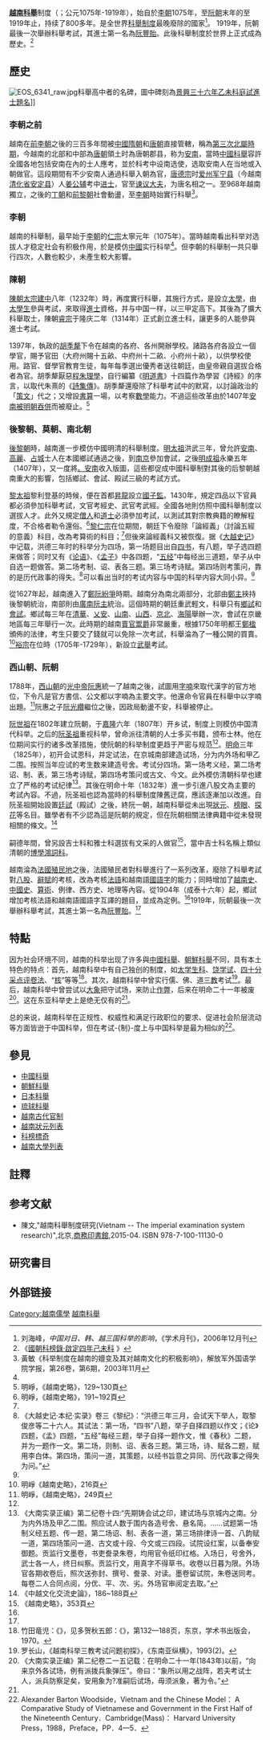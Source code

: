 {{Infobox East Asian
|title      = 科榜
|img        = 19世紀末參與科舉考試的越南儒生.jpg
|imgwidth   = 300
|caption    = 阮朝末年1897年參與科舉考試的[[儒生|儒生]]

|vietnamese = Khoa bảng、Khoa cử
|chunom     = 
|hantu      = 科榜、科舉
|hannom     = 
}}
{{儒学}}

'''[[越南|越南]][[科舉|科舉]]'''制度（{{lang-vi|Khoa bảng Việt Nam}}；公元1075年-1919年），始自於[[李朝_(越南)|李朝]]1075年，至[[阮朝|阮朝]]末年的至1919年止，持续了800多年。是全世界[[科舉制度|科舉制度]]最晚廢除的國家<ref name="lhf">刘海峰，''中国对日、韩、越三国科举的影响''，《学术月刊》，2006年12月刊</ref>。
1919年，阮朝最後一次舉辦科舉考試，其進士第一名為[[阮豐貽|阮豐貽]]。此後科舉制度於世界上正式成為歷史。<ref name="#1">《[http://lib.nomfoundation.org/collection/1/volume/543/page/21 國朝科榜錄·啟定四年己未科] {{Wayback|url=http://lib.nomfoundation.org/collection/1/volume/543/page/21 |date=20200401040532 }}》</ref>

==歷史==
[[File:EOS_6341_raw.jpg|thumb]]科舉高中者的名碑，圖中碑刻為[[Template:景興三十六年乙未科庭試進士榜|景興三十六年乙未科庭試進士題名]]]]
===李朝之前===
越南在[[前李朝|前李朝]]之後的三百多年間被[[中國|中國]][[隋朝|隋朝]]和[[唐朝|唐朝]]直接管轄，稱為[[第三次北屬時期|第三次北屬時期]]，今越南的北部和中部為[[唐朝|唐朝]]領土时為唐朝郡县，称为[[安南|安南]]，當時[[中國科舉|中國科舉]]容許全國各地包括安南在內的士人應考，並於科考中设南选使，选取安南人在当地或入朝做官。這段期間有不少安南人通過科舉入朝為官，[[唐德宗|唐德宗]]时[[爱州|爱州]][[军宁县|军宁县]]（今越南[[清化省|清化省]][[安定县_(越南)|安定县]]）人[[姜公辅|姜公辅]]考中[[进士|进士]]，官至[[谏议大夫|谏议大夫]]，为唐名相之一。至968年越南獨立，之後的[[丁朝|丁朝]]和[[前黎朝|前黎朝]]社會動盪，至[[李朝_(越南)|李朝]]時始實行科舉<ref name="黃敏">黃敏《科举制度在越南的嬗变及其对越南文化的积极影响》，解放军外国语学院学报，第26卷，第6期，2003年11月</ref>。

===李朝===
越南的科舉制，最早始于[[李朝_(越南)|李朝]]的[[李仁宗|仁宗]]太寧元年（1075年）。當時越南看出科举对选拔人才稳定社会有积极作用，於是模仿[[中國|中國]]实行科举<ref name="lhf"/>。但李朝的科舉制一共只舉行四次，人數也較少，未產生較大影響。
===陳朝===
[[陳朝_(越南)|陳朝]][[陈太宗|太宗]][[建中|建中]]八年（1232年）時，再度實行科舉，其施行方式，是設立[[太學|太學]]，由[[太學生|太學生]]參與考試，來取得[[進士|進士]]資格，并与中国一样，以三甲定高下。其後為了擴大科舉取士，陳朝[[陳曔|睿宗]]于隆庆二年（1314年）正式創立進士科，讓更多的人能參與進士考試。

1397年，執政的[[胡季犛|胡季犛]]下令在越南的各府、各州開辦學校。諸路各府各設立一個學官，賜予官田（大府州賜十五畝、中府州十二畝、小府州十畝），以供學校使用。路官、督學官教育生徒，每年每季選出優秀者送往朝廷，由皇帝親自選拔合格者為官。胡季犛厭惡[[程朱理學|程朱理學]]，自行編纂《[[明道書|明道書]]》十四篇作為學習《詩經》的序言，以取代朱熹的《[[詩集傳|詩集傳]]》。胡季犛還廢除了科舉考試中的默寫，以討論政治的「[[策文|策文]]」代之；又增設[[書算|書算]]一場，以考察[[數學|數學]]能力。不過這些改革由於1407年[[明與大虞戰爭|安南被明朝吞併]]而被廢止。<ref>明崢，《越南史略》，129~130頁</ref>
===後黎朝、莫朝、南北朝===
[[後黎朝|後黎朝]]時，越南進一步模仿中國明清的科舉制度。[[朱元璋|明太祖]]洪武三年，曾允許[[安南|安南]]、[[高麗|高麗]]、[[占城|占城]]士人在本國鄉試通過之後，到[[南京市|南京]]參加會試，之後[[明成祖|明成祖]]永樂五年（1407年），又一度將[[。安南|。安南]]收入版圖，這些都促成中國科舉制對其後的后黎朝越南重大的影響，包括鄉試、會試、殿試三級的考試方式。

[[黎太祖|黎太祖]]黎利登基的時候，便在首都[[昇龍|昇龍]]設立[[國子監|國子監]]。1430年，規定四品以下官員都必須參加科舉考試，文官考經史、武官考武經。全國各地則仿照中國科舉制度以選拔人才。此外又規定[[僧人|僧人]]和[[道士|道士]]必須參加考試，以測試其對宗教典籍的瞭解程度，不合格者勒令還俗。<ref name="mingzheng191">明崢，《越南史略》，191~192頁</ref>[[黎仁宗|黎仁宗]]在位期間，朝廷下令廢除「論經義」（討論五經的意義）科目，改為考算術的科目；<ref name="mingzheng191"/>但後來論經義科又被恢復。据《[[大越史记|大越史记]]》中记载，洪德三年时的科举分为四场，第一场题目出自[[四书|四书]]，有八题，举子选四题来做答；同时又有《[[论语|论语]]》、《[[孟子|孟子]]》中各四题，“[[五经|五经]]”中每经出三道题，举子从中自选一题做答。第二场考制、诏、表各三题。第三场考诗赋。第四场则考策问，靠的是历代政事的得失。<ref>《大越史记·本纪·实录》卷三《黎纪》：“洪德三年三月，会试天下举人，取黎俊彦等二十六人。其试法：第一场，“四书”八题，举子自择四题以作文；《论》四题，《孟》四题，“五经”每经三题，举子自择一题作文，惟《春秋》二题，并为一题作一文。第二场，则制、诏、表各三题。第三场，诗、赋各二题，赋用李白体。第四场，策问一道，其策题，以经书旨意之异同、历代政事之得失为问。”</ref>可以看出当时的考试内容与中国的科举内容大同小异。<ref name="lhf"/>

從1627年起，越南進入了[[鄭阮紛爭|鄭阮紛爭]]時期。越南分為南北兩部分，北部由[[鄭主|鄭主]]挾持後黎朝統治，南部則由[[阮主|廣南阮主]]統治。這個時期的朝廷重武輕文，科舉只有[[鄉試|鄉試]]和[[會試|會試]]。鄉試每三年在[[清華處|清華]]、[[乂安處|乂安]]、[[山南處|山南]]、[[山西處|山西]]、[[京北處|京北]]、[[海陽處|海陽]]舉辦一次，會試在京畿地區每三年舉行一次。此時期的越南[[賣官鬻爵|賣官鬻爵]]非常嚴重，根據1750年明都王[[鄭楹|鄭楹]]頒佈的法律，考生只要交了錢就可以免除一次考試，科舉淪為了一種公開的買賣。<ref>明崢《越南史略》，216頁</ref>[[黎裕宗|裕宗]]在位時（1705年-1729年），新設立[[武舉|武舉]]考試。

===西山朝、阮朝===
1788年，[[西山朝|西山朝]]的[[阮惠|光中帝阮惠]]統一了越南之後，試圖用[[字喃|字喃]]來取代漢字的官方地位，下令凡是官方書信、公文都以字喃為主要文字。他還命令官員在科舉中以字喃出題。<ref>明崢，《越南史略》，249頁</ref>阮惠之子[[阮光纘|阮光纘]]繼位之後，因政局動盪不安，科舉被停止。

[[阮福映|阮世祖]]在1802年建立阮朝，于[[嘉隆|嘉隆]]六年（1807年）开乡试，制度上则模仿中国清代科举。之后的[[明命帝|阮圣祖]]重视科举，曾命派往清朝的人士多买书籍，颁布士林。他在位期间实行的诸多改革措施，使阮朝的科举制度更趋于严密与规范<ref name="lhf"/>。[[明命|明命]]三年（1825年），初开会试恩科，并定试法，在京城南部建造试场，分为内外场和甲乙二围。按照当年应试的考生数来建造号舍。考试分四场。第一场考义经，第二场考诏、制、表，第三场考诗赋，第四场考策问或古文、今文。此外模仿清朝科举也建立了严格的考试纪律<ref>《大南实录正编》第二纪卷十四:“先期铸会试之印，建试场与京城内之南。分为内外场及甲乙二围。照应试人数于围内各造号舍、悬名简。……试题第一场制义经五题、传一题，第二场诏、制、表各一道，第三场排律诗一首、八韵赋一道，第四场策问一道、古文或十段、今文或三四段。试院设红案，以备奉安御题。贡监行文墨卷，书吏誊录朱卷，均用官令纸印红格。入场日，号舍外，武士各一人，终日纠察。贡监行文，用真字不得草书。收卷以日暮为限。外场官各期收卷后，照次送弥封、撰号、誊录、对读。墨卷留试院，朱卷送同考。每卷二人合同点阅，分优、平、次、劣。外场官审阅定去取。”</ref>。其後在明命十年（1832年）進一步引進八股文為主要的考試內容。不過，阮圣祖也認為當時的科舉制度陳舊迂腐，應該逐漸加以改進。自阮圣祖開始設置[[廷試|廷試]]（殿試）之後，終阮一朝，越南科舉從未出現[[狀元|狀元]]、[[榜眼|榜眼]]、[[探花|探花]]等名目。雖學者有不少認為這是阮朝的規定，但在阮朝相關法律典籍中從未發現相關的條文。<ref name="zhongyue">《中越文化交流史論》，186~188頁</ref>

嗣德年間，曾另設吉士科和雅士科選拔有文采的人做官<ref name="viet352">《越南史略》，353頁</ref>，當中吉士科名稱上類似清朝的[[博學宏辭科|博學鴻詞科]]。

{{wikisource|聖諭罷科舉法}}
越南淪為[[法國|法國]][[殖民地|殖民地]]之後，法國殖民者對科舉進行了一系列改革，廢除了科舉考試對[[八股|八股]]、[[辭賦|辭賦]]的考核，改為考核[[法語|法語]]和越南語[[國語字|國語字]]的能力；同時增加了[[越南史|越南史]]、[[中國史|中國史]]、[[算術|算術]]、例律、西方史、地理等內容。從1904年（成泰十六年）起，鄉試增加考核法語和越南語國語字互譯的題目，並成為定例。<ref name="zhongyue"/>1919年，阮朝最後一次舉辦科舉考試，其進士第一名為[[阮豐貽|阮豐貽]]。<ref name="#1"/>

==特點==
因为社会环境不同，越南的科举出现了许多與[[中國科舉|中國科舉]]、[[朝鮮科舉|朝鮮科舉]]不同，具有本土特色的特点：首先，越南科举中有自己独创的制度，如[[太学生科|太学生科]]、[[饶学试|饶学试]]、[[四十分采点评卷法|四十分采点评卷法]]、“[[核_(越南科榜)|核]]”等等<ref>竹田竜児：《{{lang|ja|べトナムの科挙制度と学校}}》，见多贺秋五郎：《{{lang|ja|近世東ァヅァ教育史研究}}》，第132—188页，东京，学术书出版会，1970。</ref>。其次，越南科举中曾实行儒、佛、道[[三教|三教]]考试<ref>罗长山，《越南科举三教考试问题初探》，《东南亚纵横》，1993(2)。</ref>。最后，越南科举中曾尝试以[[大象|大象]]把守试场，来防止[[作弊|作弊]]，后来在明命二十一年被废<ref>《大南实录正编》第二纪卷二一五记载：在明命二十一年(1843年)以前，“向来京外各试场，例有派拨兵象弹压”。帝曰：“象所以用之战阵，若夫考试士人，派兵防察足矣，安用象为?准嗣后试场，毋须派象，著为令。”</ref>。这在东亚科举史上是绝无仅有的<ref name="lhf"/>。

总的来说，越南科举在正规性、权威性和满足行政职位的要求、促进社会阶层流动等方面皆逊于中国科举，但在考试-{制}-度上与中国科举是最为相似的<ref>Alexander Barton Woodside，Vietnam and the Chinese Model： A Comparative Study of Vietnamese and Government in the First Half of the Nineteenth Century．Cambridge(Mass)： Harvard University Press，1988，Preface，PP．4—5．</ref>。

==參見==
{{div col}}
*[[中國科舉|中國科舉]]
*[[朝鮮科舉|朝鮮科舉]]
*[[日本科舉|日本科舉]]
*[[琉球科舉|琉球科舉]]
*[[越南古代官制|越南古代官制]]
*[[越南狀元列表|越南狀元列表]]
*[[科榜標奇|科榜標奇]]
*[[越南大學列表|越南大學列表]]
{{div col end}}

==註釋==
{{reflist|2}}

== 参考文献 ==
{{refbegin}}
*陳文,"越南科舉制度研究(Vietnam -- The imperial examination system research)",北京,[[商務印書館|商務印書館]],2015-04. ISBN 978-7-100-11130-0
{{refend}}

== 研究書目 ==
{{portal|科舉}}

== 外部链接 ==

[[Category:越南儒學|Category:越南儒學]]
[[Category:越南科舉|]]